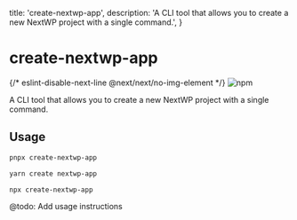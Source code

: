 
  title: 'create-nextwp-app',
  description:
    'A CLI tool that allows you to create a new NextWP project with a single command.',
}

# create-nextwp-app

<div className="not-prose my-5 flex gap-3">
  <Link href="https://www.npmjs.com/package/create-nextwp-app" target="_blank">
    {/* eslint-disable-next-line @next/next/no-img-element */}
    <img src="https://img.shields.io/npm/v/create-nextwp-app" alt="npm" />
  </Link>
</div>

A CLI tool that allows you to create a new NextWP project with a single command.

## Usage

<CodeGroup>

```bash {{ title: "pnpm" }}
pnpx create-nextwp-app
```

```bash {{ title: "yarn" }}
yarn create nextwp-app
```

```bash {{ title: "npm" }}
npx create-nextwp-app
```

</CodeGroup>

<Note>@todo: Add usage instructions</Note>
